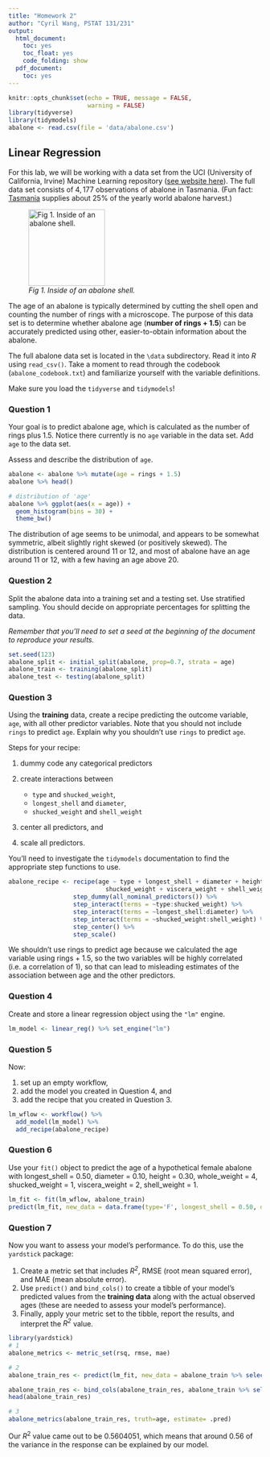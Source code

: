 ```yaml
---
title: "Homework 2"
author: "Cyril Wang, PSTAT 131/231"
output:
  html_document:
    toc: yes
    toc_float: yes
    code_folding: show
  pdf_document:
    toc: yes
---
```


```r
knitr::opts_chunk$set(echo = TRUE, message = FALSE,
                      warning = FALSE)
library(tidyverse)
library(tidymodels)
abalone <- read.csv(file = 'data/abalone.csv')
```

## Linear Regression

For this lab, we will be working with a data set from the UCI (University of California, Irvine) Machine Learning repository ([see website here](http://archive.ics.uci.edu/ml/datasets/Abalone)). The full data set consists of $4,177$ observations of abalone in Tasmania. (Fun fact: [Tasmania](https://en.wikipedia.org/wiki/Tasmania "Tasmania") supplies about $25\%$ of the yearly world abalone harvest.)

![*Fig 1. Inside of an abalone shell.*](https://cdn.shopify.com/s/files/1/1198/8002/products/1d89434927bffb6fd1786c19c2d921fb_2000x_652a2391-5a0a-4f10-966c-f759dc08635c_1024x1024.jpg?v=1582320404){width="152"}

The age of an abalone is typically determined by cutting the shell open and counting the number of rings with a microscope. The purpose of this data set is to determine whether abalone age (**number of rings + 1.5**) can be accurately predicted using other, easier-to-obtain information about the abalone.

The full abalone data set is located in the `\data` subdirectory. Read it into *R* using `read_csv()`. Take a moment to read through the codebook (`abalone_codebook.txt`) and familiarize yourself with the variable definitions.

Make sure you load the `tidyverse` and `tidymodels`!

### Question 1

Your goal is to predict abalone age, which is calculated as the number of rings plus 1.5. Notice there currently is no `age` variable in the data set. Add `age` to the data set.

Assess and describe the distribution of `age`.

```r
abalone <- abalone %>% mutate(age = rings + 1.5)
abalone %>% head()

# distribution of 'age'
abalone %>% ggplot(aes(x = age)) + 
  geom_histogram(bins = 30) + 
  theme_bw()
```
The distribution of age seems to be unimodal, and appears to be somewhat symmetric, albeit slightly right skewed (or positively skewed). The distribution is centered around 11 or 12, and most of abalone have an age around 11 or 12, with a few having an age above 20. 

### Question 2

Split the abalone data into a training set and a testing set. Use stratified sampling. You should decide on appropriate percentages for splitting the data.

*Remember that you'll need to set a seed at the beginning of the document to reproduce your results.*
```r
set.seed(123)
abalone_split <- initial_split(abalone, prop=0.7, strata = age)
abalone_train <- training(abalone_split)
abalone_test <- testing(abalone_split)
```


### Question 3

Using the **training** data, create a recipe predicting the outcome variable, `age`, with all other predictor variables. Note that you should not include `rings` to predict `age`. Explain why you shouldn't use `rings` to predict `age`.

Steps for your recipe:

1.  dummy code any categorical predictors

2.  create interactions between

    -   `type` and `shucked_weight`,
    -   `longest_shell` and `diameter`,
    -   `shucked_weight` and `shell_weight`

3.  center all predictors, and

4.  scale all predictors.

You'll need to investigate the `tidymodels` documentation to find the appropriate step functions to use.

```r
abalone_recipe <- recipe(age ~ type + longest_shell + diameter + height + whole_weight + 
                           shucked_weight + viscera_weight + shell_weight, data = abalone) %>%
                  step_dummy(all_nominal_predictors()) %>%
                  step_interact(terms = ~type:shucked_weight) %>% 
                  step_interact(terms = ~longest_shell:diameter) %>%
                  step_interact(terms = ~shucked_weight:shell_weight) %>%
                  step_center() %>%
                  step_scale()
```

We shouldn't use rings to predict age because we calculated the age variable using rings + 1.5, so the two variables will be highly correlated (i.e. a correlation of 1), so that can lead to misleading estimates of the association between age and the other predictors. 

### Question 4

Create and store a linear regression object using the `"lm"` engine.

```r
lm_model <- linear_reg() %>% set_engine("lm")
```

### Question 5

Now:

1.  set up an empty workflow,
2.  add the model you created in Question 4, and
3.  add the recipe that you created in Question 3.

```r
lm_wflow <- workflow() %>%
  add_model(lm_model) %>%
  add_recipe(abalone_recipe)
```

### Question 6

Use your `fit()` object to predict the age of a hypothetical female abalone with longest_shell = 0.50, diameter = 0.10, height = 0.30, whole_weight = 4, shucked_weight = 1, viscera_weight = 2, shell_weight = 1.

```r
lm_fit <- fit(lm_wflow, abalone_train)
predict(lm_fit, new_data = data.frame(type='F', longest_shell = 0.50, diameter = 0.10, height = 0.30, whole_weight = 4, shucked_weight = 1, viscera_weight = 2, shell_weight = 1))
```

### Question 7

Now you want to assess your model's performance. To do this, use the `yardstick` package:

1.  Create a metric set that includes *R^2^*, RMSE (root mean squared error), and MAE (mean absolute error).
2.  Use `predict()` and `bind_cols()` to create a tibble of your model's predicted values from the **training data** along with the actual observed ages (these are needed to assess your model's performance).
3.  Finally, apply your metric set to the tibble, report the results, and interpret the *R^2^* value.

```r
library(yardstick)
# 1
abalone_metrics <- metric_set(rsq, rmse, mae)

# 2
abalone_train_res <- predict(lm_fit, new_data = abalone_train %>% select(-c(rings, age)))

abalone_train_res <- bind_cols(abalone_train_res, abalone_train %>% select(age))
head(abalone_train_res)

# 3
abalone_metrics(abalone_train_res, truth=age, estimate= .pred)
```
Our $R^2$ value came out to be 0.5604051, which means that around 0.56 of the variance in the response can be explained by our model. 
